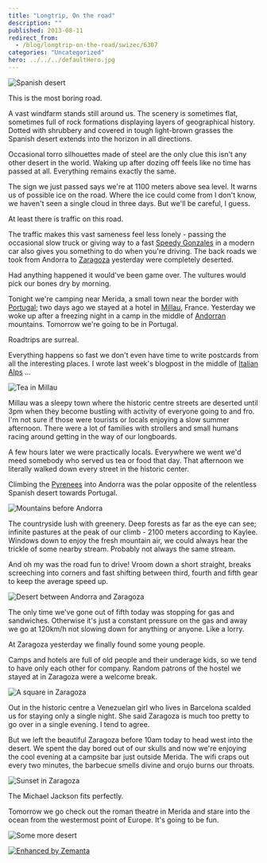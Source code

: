 ```yaml
---
title: "Longtrip, On the road"
description: ""
published: 2013-08-11
redirect_from:
  - /blog/longtrip-on-the-road/swizec/6307
categories: "Uncategorized"
hero: ../../../defaultHero.jpg
---
```


![Spanish desert](https://www.filepicker.io/api/file/FONpdCiJTHqBWavUrmsF)

This is the most boring road.

A vast windfarm stands still around us. The scenery is sometimes flat, sometimes full of rock formations displaying layers of geographical history. Dotted with shrubbery and covered in tough light-brown grasses the Spanish desert extends into the horizon in all directions.

Occasional torro silhouettes made of steel are the only clue this isn't any other desert in the world. Waking up after dozing off feels like no time has passed at all. Everything remains exactly the same.

The sign we just passed says we're at 1100 meters above sea level. It warns us of possible ice on the road. Where the ice could come from I don't know, we haven't seen a single cloud in three days. But we'll be careful, I guess.

At least there is traffic on this road.

The traffic makes this vast sameness feel less lonely - passing the occasional slow truck or giving way to a fast [Speedy Gonzales](http://en.wikipedia.org/wiki/Speedy_Gonzales) in a modern car also gives you something to do when you're driving. The back roads we took from Andorra to [Zaragoza](<http://maps.google.com/maps?ll=41.65,-0.883333333333&spn=0.1,0.1&q=41.65,-0.883333333333 (Zaragoza)&t=h>) yesterday were completely deserted.

Had anything happened it would've been game over. The vultures would pick our bones dry by morning.

Tonight we're camping near Merida, a small town near the border with [Portugal](<http://maps.google.com/maps?ll=38.7666666667,-9.15&spn=10.0,10.0&q=38.7666666667,-9.15 (Portugal)&t=h>); two days ago we stayed at a hotel in [Millau](http://en.wikipedia.org/wiki/Millau), France. Yesterday we woke up after a freezing night in a camp in the middle of [Andorran](<http://maps.google.com/maps?ll=42.5,1.51666666667&spn=10.0,10.0&q=42.5,1.51666666667 (Andorra)&t=h>) mountains. Tomorrow we're going to be in Portugal.

Roadtrips are surreal.

Everything happens so fast we don't even have time to write postcards from all the interesting places. I wrote last week's blogpost in the middle of [Italian Alps](<http://maps.google.com/maps?ll=45.8336111111,6.865&spn=0.01,0.01&q=45.8336111111,6.865 (Alps)&t=h>) ...

![Tea in Millau](https://www.filepicker.io/api/file/astjhDOXShuzib7Jp9FJ)

Millau was a sleepy town where the historic centre streets are deserted until 3pm when they become bustling with activity of everyone going to and fro. I'm not sure if those were tourists or locals enjoying a slow summer afternoon. There were a lot of families with strollers and small humans racing around getting in the way of our longboards.

A few hours later we were practically locals. Everywhere we went we'd meed somebody who served us tea or food that day. That afternoon we literally walked down every street in the historic center.

Climbing the [Pyrenees](<http://maps.google.com/maps?ll=42.6322222222,0.657777777778&spn=0.1,0.1&q=42.6322222222,0.657777777778 (Pyrenees)&t=h>) into Andorra was the polar opposite of the relentless Spanish desert towards Portugal.

![Mountains before Andorra](https://www.filepicker.io/api/file/dnGQfnyzRSmrGyyVk6SV)

The countryside lush with greenery. Deep forests as far as the eye can see; infinite pastures at the peak of our climb - 2100 meters according to Kaylee. Windows down to enjoy the fresh mountain air, we could always hear the trickle of some nearby stream. Probably not always the same stream.

And oh my was the road fun to drive! Vroom down a short straight, breaks screeching into corners and fast shifting between third, fourth and fifth gear to keep the average speed up.

![Desert between Andorra and Zaragoza](https://www.filepicker.io/api/file/5gr3dufcT5eDsJCBkNxz)

The only time we've gone out of fifth today was stopping for gas and sandwiches. Otherwise it's just a constant pressure on the gas and away we go at 120km/h not slowing down for anything or anyone. Like a lorry.

At Zaragoza yesterday we finally found some young people.

Camps and hotels are full of old people and their underage kids, so we tend to have only each other for company. Random patrons of the hostel we stayed at in Zaragoza were a welcome break.

![A square in Zaragoza](https://www.filepicker.io/api/file/dPoVgPa0QFAzuSIdQmVD)

Out in the historic centre a Venezuelan girl who lives in Barcelona scalded us for staying only a single night. She said Zaragoza is much too pretty to go over in a single evening. I tend to agree.

But we left the beautiful Zaragoza before 10am today to head west into the desert. We spent the day bored out of our skulls and now we're enjoying the cool evening at a campsite bar just outside Merida. The wifi craps out every two minutes, the barbecue smells divine and orujo burns our throats.

![Sunset in Zaragoza](https://www.filepicker.io/api/file/9RgP2nP5Th2MYSsw4URL)

The Michael Jackson fits perfectly.

Tomorrow we go check out the roman theatre in Merida and stare into the ocean from the westermost point of Europe. It's going to be fun.

![Some more desert](https://www.filepicker.io/api/file/PGh8obOJSgqOZLbkrUIy)

[![Enhanced by Zemanta](https://img.zemanta.com/zemified_e.png?x-id=de53230f-10d1-4441-8656-b59dc0e12d71)](http://www.zemanta.com/?px)
